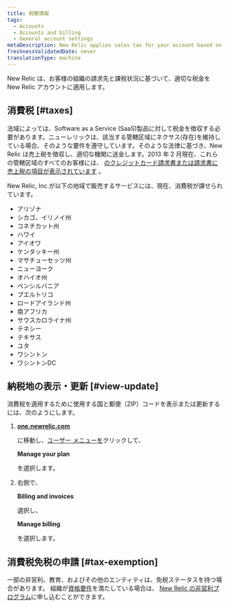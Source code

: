 ```yaml
---
title: 税務情報
tags:
  - Accounts
  - Accounts and billing
  - General account settings
metaDescription: New Relic applies sales tax for your account based on your location.
freshnessValidatedDate: never
translationType: machine
---
```


New Relic は、お客様の組織の請求先と課税状況に基づいて、適切な税金を New Relic アカウントに適用します。

## 消費税 [#taxes]

法域によっては、Software as a Service (SaaS)製品に対して税金を徴収する必要があります。ニューレリックは、該当する管轄区域にネクサス(存在)を維持している場合、そのような要件を遵守しています。そのような法律に基づき、New Relic は売上税を徴収し、適切な機関に送金します。2013 年 2 月現在、これらの管轄区域のすべてのお客様には、 [のクレジットカード請求書または請求書に売上税の項目が表示されています](/docs/accounts-partnerships/accounts/account-billing-usage/invoices-receipts) 。

New Relic, Inc.が以下の地域で販売するサービスには、現在、消費税が課せられています。

* アリゾナ
* シカゴ、イリノイ州
* コネチカット州
* ハワイ
* アイオワ
* ケンタッキー州
* マサチューセッツ州
* ニューヨーク
* オハイオ州
* ペンシルバニア
* プエルトリコ
* ロードアイランド州
* 南アフリカ
* サウスカロライナ州
* テネシー
* テキサス
* ユタ
* ワシントン
* ワシントンDC

## 納税地の表示・更新 [#view-update]

消費税を適用するために使用する国と郵便（ZIP）コードを表示または更新するには、次のようにします。

1. <DoNotTranslate>**[one.newrelic.com](https://one.newrelic.com)**</DoNotTranslate>

   に移動し、[ユーザー メニューを](/docs/accounts/accounts-billing/general-account-settings/intro-account-settings)クリックして、

   <DoNotTranslate>**Manage your plan**</DoNotTranslate>

   を選択します。

2. 右側で、

   <DoNotTranslate>**Billing and invoices**</DoNotTranslate>

   選択し、

   <DoNotTranslate>**Manage billing**</DoNotTranslate>

   を選択します。

## 消費税免税の申請 [#tax-exemption]

一部の非営利、教育、およびその他のエンティティは、免税ステータスを持つ場合があります。 組織が[資格要件](/docs/accounts-partnerships/accounts/account-billing-usage/eligibility-guidelines-new-relic-nonprofit-program)を満たしている場合は、 [New Relic の非営利プログラム](https://newrelic.com/social-impact/signup)に申し込むことができます。